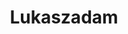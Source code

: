---
title: Lukaszadam 
slug: lukaszadam
site: lukaszadam
show: ./images/show.png
siteUrl: https://lukaszadam.com/illustrations
description: Free Vector Art Illustrations and Icons.
tags: [free]
rating: 10
---